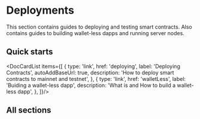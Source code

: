 
# Deployments

This section contains guides to deploying and testing smart contracts. Also contains guides to building wallet-less dapps and running server nodes.

## Quick starts

<DocCardList items={[
  {
    type: 'link',
    href: 'deploying',
    label: 'Deploying Contracts',
    autoAddBaseUrl: true,
    description: 'How to deploy smart contracts to mainnet and testnet',
  },
  {
    type: 'link',
    href: 'walletLess',
    label: 'Buiding a wallet-less dapp',
    description: 'What is and How to build a wallet-less dapp',
  },
]}/>

## All sections
<DocCardList />